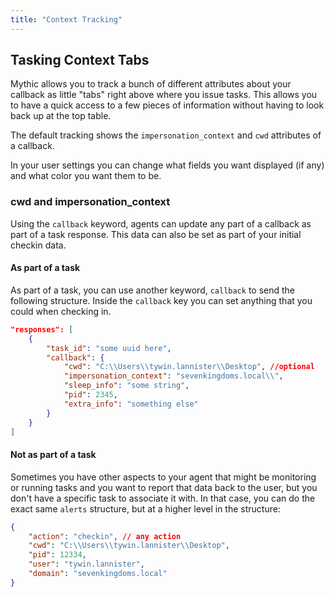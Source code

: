 ```yaml
---
title: "Context Tracking"
---
```


## Tasking Context Tabs

Mythic allows you to track a bunch of different attributes about your callback as little "tabs" right above where you issue tasks.
This allows you to have a quick access to a few pieces of information without having to look back up at the top table.

The default tracking shows the `impersonation_context` and `cwd` attributes of a callback.

In your user settings you can change what fields you want displayed (if any) and what color you want them to be.

### cwd and impersonation_context

Using the `callback` keyword, agents can update any part of a callback as part of a task response.
This data can also be set as part of your initial checkin data.

#### As part of a task

As part of a task, you can use another keyword, `callback` to send the following structure.
Inside the `callback` key you can set anything that you could when checking in.

```json
"responses": [
    {
        "task_id": "some uuid here",
        "callback": {
            "cwd": "C:\\Users\\tywin.lannister\\Desktop", //optional
            "impersonation_context": "sevenkingdoms.local\\",
            "sleep_info": "some string",
            "pid": 2345,
            "extra_info": "something else"
        }
    }
]
```

#### Not as part of a task

Sometimes you have other aspects to your agent that might be monitoring or running tasks and you want to report that data back to the user, but you don't have a specific task to associate it with. In that case, you can do the exact same `alerts` structure, but at a higher level in the structure:

```json
{
    "action": "checkin", // any action
    "cwd": "C:\\Users\\tywin.lannister\\Desktop",
    "pid": 12334,
    "user": "tywin.lannister",
    "domain": "sevenkingdoms.local"
}
```
